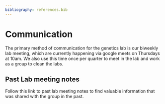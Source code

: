 ```yaml
---
bibliography: references.bib
---
```


# Communication {#intro}

The primary method of communication for the genetics lab is our biweekly lab meeting, which are currently happening via google meets on Thursdays at 10am. We also use this time once per quarter to meet in the lab and work as a group to clean the labs.

## Past Lab meeting notes

Follow this link to past lab meeting notes to find valuable information that was shared with the group in the past.

